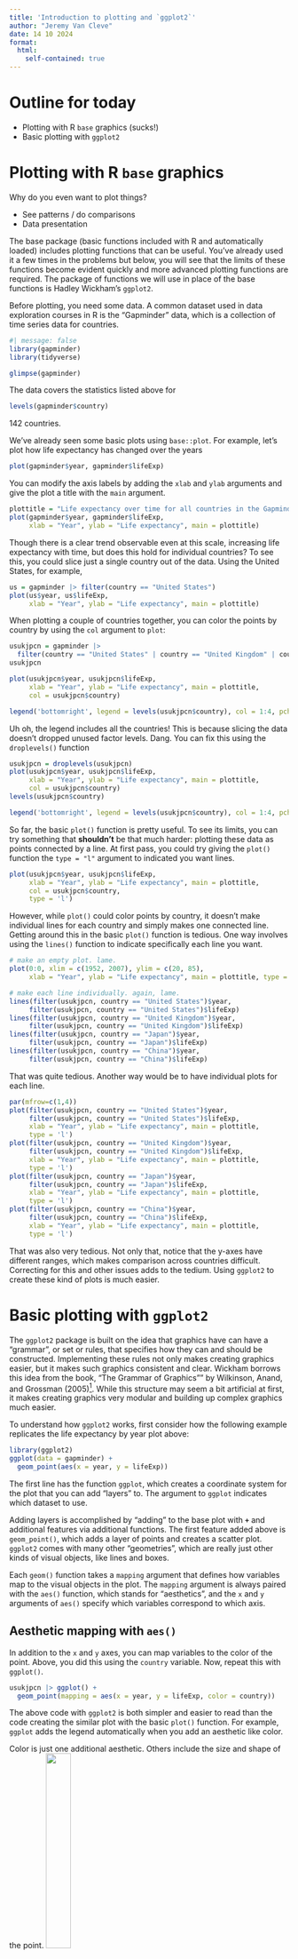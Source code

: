 ```yaml
---
title: 'Introduction to plotting and `ggplot2`'
author: "Jeremy Van Cleve"
date: 14 10 2024
format: 
  html:
    self-contained: true
---
```

  
# Outline for today
  
- Plotting with R `base` graphics (sucks!)
- Basic plotting with `ggplot2`

# Plotting with R `base` graphics

Why do you even want to plot things?
  
<!-- Crowdsource! -->
- See patterns / do comparisons
- Data presentation

The base package (basic functions included with R and automatically loaded) includes plotting functions that can be useful. You've already used it a few times in the problems but below, you will see that the limits of these functions become evident quickly and more advanced plotting functions are required. The package of functions we will use in place of the base functions is Hadley Wickham's `ggplot2`.

Before plotting, you need some data. A common dataset used in data exploration courses in R is the "Gapminder" data, which is a collection of time series data for countries.
```r
#| message: false
library(gapminder)
library(tidyverse)
```
```r
glimpse(gapminder)
```
The data covers the statistics listed above for
```r
levels(gapminder$country)
```
142 countries.

We've already seen some basic plots using `base::plot`. For example, let's plot how life expectancy has changed over the years
```r
plot(gapminder$year, gapminder$lifeExp)
```

You can modify the axis labels by adding the `xlab` and `ylab` arguments and give the plot a title with the `main` argument.
```r
plottitle = "Life expectancy over time for all countries in the Gapminder data" # save space in the code
plot(gapminder$year, gapminder$lifeExp, 
     xlab = "Year", ylab = "Life expectancy", main = plottitle)
```

Though there is a clear trend observable even at this scale, increasing life expectancy with time, but does this hold for individual countries? To see this, you could slice just a single country out of the data. Using the United States, for example,
```r
us = gapminder |> filter(country == "United States")
plot(us$year, us$lifeExp, 
     xlab = "Year", ylab = "Life expectancy", main = plottitle)
```

When plotting a couple of countries together, you can color the points by country by using the `col` argument to `plot`:
```r
usukjpcn = gapminder |> 
  filter(country == "United States" | country == "United Kingdom" | country == "Japan" | country == "China" )
usukjpcn

plot(usukjpcn$year, usukjpcn$lifeExp, 
     xlab = "Year", ylab = "Life expectancy", main = plottitle,
     col = usukjpcn$country)

legend('bottomright', legend = levels(usukjpcn$country), col = 1:4, pch = 1)
```

Uh oh, the legend includes all the countries! This is because slicing the data doesn't dropped unused factor levels. Dang. You can fix this using the `droplevels()` function
```r
usukjpcn = droplevels(usukjpcn)
plot(usukjpcn$year, usukjpcn$lifeExp, 
     xlab = "Year", ylab = "Life expectancy", main = plottitle,
     col = usukjpcn$country)
levels(usukjpcn$country)

legend('bottomright', legend = levels(usukjpcn$country), col = 1:4, pch = 1)
```

So far, the basic `plot()` function is pretty useful. To see its limits, you can try something that **shouldn't** be that much harder: plotting these data as points connected by a line. At first pass, you could try giving the `plot()` function the `type = "l"` argument to indicated you want lines.
```r
plot(usukjpcn$year, usukjpcn$lifeExp, 
     xlab = "Year", ylab = "Life expectancy", main = plottitle,
     col = usukjpcn$country,
     type = 'l')
```

However, while `plot()` could color points by country, it doesn't make individual lines for each country and simply makes one connected line. Getting around this in the basic `plot()` function is tedious. One way involves using the `lines()` function to indicate specifically each line you want. 
```r
# make an empty plot. lame.
plot(0:0, xlim = c(1952, 2007), ylim = c(20, 85), 
     xlab = "Year", ylab = "Life expectancy", main = plottitle, type = "n") 

# make each line individually. again, lame.
lines(filter(usukjpcn, country == "United States")$year, 
     filter(usukjpcn, country == "United States")$lifeExp) 
lines(filter(usukjpcn, country == "United Kingdom")$year, 
     filter(usukjpcn, country == "United Kingdom")$lifeExp)
lines(filter(usukjpcn, country == "Japan")$year, 
     filter(usukjpcn, country == "Japan")$lifeExp) 
lines(filter(usukjpcn, country == "China")$year, 
     filter(usukjpcn, country == "China")$lifeExp)
```

That was quite tedious. Another way would be to have individual plots for each line.
```r
par(mfrow=c(1,4))
plot(filter(usukjpcn, country == "United States")$year, 
     filter(usukjpcn, country == "United States")$lifeExp, 
     xlab = "Year", ylab = "Life expectancy", main = plottitle,
     type = 'l')
plot(filter(usukjpcn, country == "United Kingdom")$year, 
     filter(usukjpcn, country == "United Kingdom")$lifeExp, 
     xlab = "Year", ylab = "Life expectancy", main = plottitle,
     type = 'l')
plot(filter(usukjpcn, country == "Japan")$year, 
     filter(usukjpcn, country == "Japan")$lifeExp, 
     xlab = "Year", ylab = "Life expectancy", main = plottitle,
     type = 'l')
plot(filter(usukjpcn, country == "China")$year, 
     filter(usukjpcn, country == "China")$lifeExp, 
     xlab = "Year", ylab = "Life expectancy", main = plottitle,
     type = 'l')
```

That was also very tedious. Not only that, notice that the y-axes have different ranges, which makes comparison across countries difficult. Correcting for this and other issues adds to the tedium. Using `ggplot2` to create these kind of plots is much easier.

# Basic plotting with `ggplot2`

The `ggplot2` package is built on the idea that graphics have can have a "grammar", or set or rules, that specifies how they can and should be constructed. Implementing these rules not only makes creating graphics easier, but it makes such graphics consistent and clear. Wickham borrows this idea from the book, "The Grammar of Graphics"" by Wilkinson, Anand, and Grossman (2005)[^1]. While this structure may seem a bit artificial at first, it makes creating graphics very modular and building up complex graphics much easier.

To understand how `ggplot2` works, first consider how the following example replicates the life expectancy by year plot above:
```r
library(ggplot2)
ggplot(data = gapminder) + 
  geom_point(aes(x = year, y = lifeExp))
```

The first line has the function `ggplot`, which creates a coordinate system for the plot that you can add "layers" to. The argument to `ggplot` indicates which dataset to use. 

Adding layers is accomplished by "adding" to the base plot with **`+`** and additional features via additional functions. The first feature added above is `geom_point()`, which adds a layer of points and creates a scatter plot. `ggplot2` comes with many other "geometries", which are really just other kinds of visual objects, like lines and boxes.

Each `geom()` function takes a `mapping` argument that defines how variables map to the visual objects in the plot. The `mapping` argument is always paired with the `aes()` function, which stands for "aesthetics", and the `x` and `y` arguments of `aes()` specify which variables correspond to which axis.

## Aesthetic mapping with `aes()`

In addition to the `x` and `y` axes, you can map variables to the color of the point. Above, you did this using the `country` variable. Now, repeat this with `ggplot()`.
```r
usukjpcn |> ggplot() + 
  geom_point(mapping = aes(x = year, y = lifeExp, color = country))
```
The above code with `ggplot2` is both simpler and easier to read than the code creating the similar plot with the basic `plot()` function. For example, `ggplot` adds the legend automatically when you add an aesthetic like color.

Color is just one additional aesthetic. Others include the size and shape of the point. 
![](assets/aesthetics.png){width=30%}

For example, you can make the size of the point proportional to the population:
```r
usukjpcn |> ggplot() + 
  geom_point(mapping = aes(x = year, y = lifeExp, color = country, size = pop))
```
Adding another aesthetic like size caused `ggplot` to automatically add another legend. Great! We could even try packing in another aesthetic, shape.
```r
usukjpcn |> ggplot() + 
  geom_point(mapping = aes(x = year, y = lifeExp, color = gdpPercap, size = pop, shape = country))
```
It's starting to get a bit cluttered, but playing around a bit can help you figure out which aesthetic will visually help you best see patterns or differentiate different variable values.

The shape of the points has many options and can be specified with a number from below

![](assets/point_types.png){width=30%}

where the hollow shapes (0–14) have a border determined by `color`, the solid shapes (15–20) are filled with `color`, the filled shapes (21–24) have a border of color and are filled with `fill`. For example,
```r
usukjpcn |> ggplot() + 
  geom_point(mapping = aes(x = year, y = lifeExp, shape = 23, color = country, fill = pop)) +
  scale_shape_identity()
```
where `scale_shape_identity()` tells `ggplot` to use the number we give to `shape` directly instead of just assigning it something by default as it would do for any other variable. We will talk more about scales when we talk about how to modify different plot elements.

With knowledge of `aes`, we can now ready recreate the multiline plot from above.
```r
ggplot(data = usukjpcn) + 
  geom_line(mapping = aes(x = year, y = lifeExp, color = country))
```
The only change you had to make was to change `geom_point` to `geom_line`, for a line plot. Easy peasy.

## Facets

Finally, `ggplot2` makes creating multiple plots very easy with "facets", which are just subplots that each correspond to a specific value of a variable or more generally to a specific subset of the data. To add facets in using `ggplot()`, you need the `facet_wrap()` or `facet_grid()` function. In the multiple plots created above with the basic graphics, the variable was country and each plot was the subset of data for each of the four countries. For example, with `ggplot()`,
```r
usukjpcn |> ggplot() + 
  geom_line(mapping = aes(x = year, y = lifeExp, color = country)) +
  facet_wrap(vars(country))
```

The first argument to `facet_wrap()` uses the `vars` function, which like `aes`, is a function that can take unquoted variable or column names that you want to use. Variables for `facet_wrap` should be categorical or discrete (like factors). For numerical variables, it is likely that are many possible values, so care is needed when trying to use these for `facet_wrap` plots are *many* plots could be created.

With `facet_wrap`, a vector of plots is created where each plot is a specific combination of the variables given to `vars`. For example, we could look at the relationship between `lifeExp` and `log10(gdpPercap)` and see if it is different before or after the fall of the Soviet Union.
```r
gapminder |> ggplot(aes(x = lifeExp, y = log10(gdpPercap))) +
  geom_point() +
  facet_wrap(vars(continent, year > 1990))
```
Now, `facet_wrap` plots all the possible combinations of `continent` and `year > 1990`.

For two different variables in the facets, you can make a grid of plots with `facet_grid` where the values of one variable change along the rows of the grid and the values of the other variable change along the columns. For example, changing the above plot of `lifeExp` vs `log10(gdpPercap)` with `continent` and `year > 1990` as facets to `facet_grid` yields
```r
gapminder |> ggplot(aes(x = lifeExp, y = log10(gdpPercap))) +
  geom_point() +
  facet_grid(vars(continent), vars(year > 1990))
```
Note that now we identify the row variable first and the column variable second and that each is identified in a separate `vars` function. This allows us to specify multiple variables for both the rows and columns so that the `facet_grid` can cover many possible combinations of variables.

Let's use `facet_grid` on the genomic imprinting data from the Babak et al. (2015) study (this time in tidy format),
```r
#| message: false
imprint = read_csv("babak-etal-2015_imprinted-mouse_tidy.csv", na = "NA")
```
and plot a histogram of the expression values for a subset of the data (four genes and four tissues)
```r
fourgenes = imprint |> 
  filter((Genes == "IGF2" | Genes == "GRB10" | Genes == "MEG3" | Genes == "PEG3") &
         (tissue == "Preoptic Area (ref)" | tissue == "Hypothalamus" | 
          tissue == "e17.5 Brain" | tissue == "e9.5 Yolk Sac" ))

fourgenes |> ggplot() +
  geom_histogram(aes(expression)) +
  facet_grid(vars(Genes), vars(tissue))
```

We've used a histogram now to count the fraction of times each expression value shows up in the data and used `facet_grid` to separate out expression by tissue type and gene name. Positive values of expression indicate expression from the paternal chromosome only and negative values from the maternal chromosome. Thus, this plot shows how some genes are "imprinting" differently depending on the tissue type.

[^1]: see the Canvas course site for a copy of the book

# Lab ![](assets/beaker.png)

Thursday...
